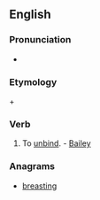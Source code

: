 ==English==

===Pronunciation===
* {{SAMPA|/@b'strIndZ/}}

===Etymology===
{{etyl|la|en}} {{term|ab||lang=la|away}} + {{term|stringere||lang=la|bind, tie}}

===Verb===
{{en-verb|abstring|es}}

# {{transitive|obsolete}} To [[unbind]]. - [[Bailey]]

===Anagrams===
* [[breasting#English|breasting]]